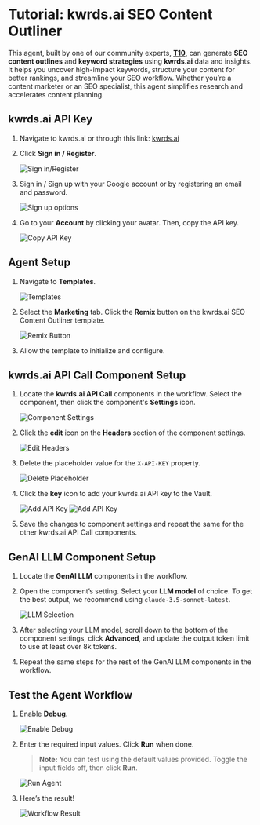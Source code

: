 # Tutorial: kwrds.ai SEO Content Outliner

This agent, built by one of our community experts, **[T10](https://t10.de/en/services/ai-agents/)**, can generate **SEO content outlines** and **keyword strategies** using **kwrds.ai** data and insights. It helps you uncover high-impact keywords, structure your content for better rankings, and streamline your SEO workflow. Whether you’re a content marketer or an SEO specialist, this agent simplifies research and accelerates content planning.

<Youtube videoId="IdakDNPxpno" title="SmythOS - kwrds.ai SEO Content Outliner" />

## kwrds.ai API Key

1. Navigate to kwrds.ai or through this link:  [kwrds.ai](https://kwrds.ai/affiliate?linkId=lp_790671&sourceId=t10&tenantId=kwrdsai)

2. Click **Sign in / Register**.

   <Image src="/docs/img/kwrdsai_seo_content_outliner_agent/img_1.png" alt="Sign in/Register" />

3. Sign in / Sign up with your Google account or by registering an email and password.

   <Image src="/docs/img/kwrdsai_seo_content_outliner_agent/img_2.png" alt="Sign up options" />
4. Go to your **Account** by clicking your avatar. Then, copy the API key.

   <Image src="/docs/img/kwrdsai_seo_content_outliner_agent/img_3.png" alt="Copy API Key" />
   
## Agent Setup

1. Navigate to **Templates**.

   <Image src="/docs/img/kwrdsai_seo_content_outliner_agent/img_4.png" alt="Templates" />
2. Select the **Marketing** tab. Click the **Remix** button on the kwrds.ai SEO Content Outliner template.

   <Image src="/docs/img/kwrdsai_seo_content_outliner_agent/img_5.png" alt="Remix Button" />
3. Allow the template to initialize and configure.

## kwrds.ai API Call Component Setup

1. Locate the **kwrds.ai API Call** components in the workflow. Select the component, then click the component's **Settings** icon.

   <Image src="/docs/img/kwrdsai_seo_content_outliner_agent/img_6.png" alt="Component Settings" />
2. Click the **edit** icon on the **Headers** section of the component settings.

   <Image src="/docs/img/kwrdsai_seo_content_outliner_agent/img_7.png" alt="Edit Headers" />
3. Delete the placeholder value for the `X-API-KEY` property.

   <Image src="/docs/img/kwrdsai_seo_content_outliner_agent/img_8.png" alt="Delete Placeholder" />
4. Click the **key** icon to add your kwrds.ai API key to the Vault.

   <Image src="/docs/img/kwrdsai_seo_content_outliner_agent/img_9.png" alt="Add API Key" />
      <Image src="/docs/img/kwrdsai_seo_content_outliner_agent/img_10.png" alt="Add API Key" />
5. Save the changes to component settings and repeat the same for the other kwrds.ai API Call components.

## GenAI LLM Component Setup

1. Locate the **GenAI LLM** components in the workflow.
2. Open the component’s setting. Select your **LLM model** of choice. To get the best output, we recommend using `claude-3.5-sonnet-latest`.

   <Image src="/docs/img/kwrdsai_seo_content_outliner_agent/img_11.png" alt="LLM Selection" />
3. After selecting your LLM model, scroll down to the bottom of the component settings, click **Advanced**, and update the output token limit to use at least over 8k tokens.
4. Repeat the same steps for the rest of the GenAI LLM components in the workflow.

## Test the Agent Workflow

1. Enable **Debug**.

   <Image src="/docs/img/kwrdsai_seo_content_outliner_agent/img_12.png" alt="Enable Debug" />
2. Enter the required input values. Click **Run** when done.

   > **Note:** You can test using the default values provided. Toggle the input fields off, then click **Run**.

   <Image src="/docs/img/kwrdsai_seo_content_outliner_agent/img_13.png" alt="Run Agent" />
3. Here’s the result!

   <Image src="/docs/img/kwrdsai_seo_content_outliner_agent/img_14.png" alt="Workflow Result" />